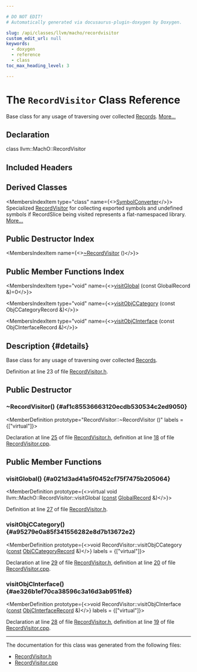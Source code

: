 ```yaml
---

# DO NOT EDIT!
# Automatically generated via docusaurus-plugin-doxygen by Doxygen.

slug: /api/classes/llvm/macho/recordvisitor
custom_edit_url: null
keywords:
  - doxygen
  - reference
  - class
toc_max_heading_level: 3

---
```





# The `RecordVisitor` Class Reference

<DoxygenPage pluginConfig={pluginConfig}>

Base class for any usage of traversing over collected <a href="/docs/api/namespaces/llvm/macho/#ab5b5510db9083f228e5929bf5ad0f717">Records</a>. <a href="#details">More...</a>

## Declaration

<CodeBlock>class llvm::MachO::RecordVisitor</CodeBlock>

## Included Headers

<IncludesList>
<IncludesListItem
  filePath="llvm/TextAPI/RecordVisitor.h"
  permalink="/docs/api/files/include/include/llvm/include/llvm/textapi/recordvisitor-h"
  isLocal="true" />
</IncludesList>

## Derived Classes

<MembersIndex>

<MembersIndexItem
  type="class"
  name={<><a href="/docs/api/classes/llvm/macho/symbolconverter">SymbolConverter</a></>}>
Specialized <a href="/docs/api/classes/llvm/macho/recordvisitor">RecordVisitor</a> for collecting exported symbols and undefined symbols if RecordSlice being visited represents a flat-namespaced library. <a href="/docs/api/classes/llvm/macho/symbolconverter/#details">More...</a>
</MembersIndexItem>

</MembersIndex>

## Public Destructor Index

<MembersIndex>

<MembersIndexItem
  name={<><a href="#af1c85536663120ecdb530534c2ed9050">~RecordVisitor</a> ()</>}>
</MembersIndexItem>

</MembersIndex>

## Public Member Functions Index

<MembersIndex>

<MembersIndexItem
  type="void"
  name={<><a href="#a021d3ad41a5f0452cf75f7475b205064">visitGlobal</a> (const GlobalRecord &amp;)=0</>}>
</MembersIndexItem>

<MembersIndexItem
  type="void"
  name={<><a href="#a95279e0a85f341556282e8d7b13672e2">visitObjCCategory</a> (const ObjCCategoryRecord &amp;)</>}>
</MembersIndexItem>

<MembersIndexItem
  type="void"
  name={<><a href="#ae326b1ef70ca38596c3a16d3ab951fe8">visitObjCInterface</a> (const ObjCInterfaceRecord &amp;)</>}>
</MembersIndexItem>

</MembersIndex>

## Description {#details}

Base class for any usage of traversing over collected <a href="/docs/api/namespaces/llvm/macho/#ab5b5510db9083f228e5929bf5ad0f717">Records</a>.

Definition at line 23 of file <a href="/docs/api/files/include/include/llvm/include/llvm/textapi/recordvisitor-h">RecordVisitor.h</a>.

<SectionDefinition>

## Public Destructor

### ~RecordVisitor() {#af1c85536663120ecdb530534c2ed9050}

<MemberDefinition
  prototype="RecordVisitor::~RecordVisitor ()"
  labels = {["virtual"]}>

Declaration at line <a href="/docs/api/files/include/include/llvm/include/llvm/textapi/recordvisitor-h/#l00025">25</a> of file <a href="/docs/api/files/include/include/llvm/include/llvm/textapi/recordvisitor-h">RecordVisitor.h</a>, definition at line <a href="/docs/api/files/lib/lib/textapi/recordvisitor-cpp/#l00018">18</a> of file <a href="/docs/api/files/lib/lib/textapi/recordvisitor-cpp">RecordVisitor.cpp</a>.
</MemberDefinition>

</SectionDefinition>

<SectionDefinition>

## Public Member Functions

### visitGlobal() {#a021d3ad41a5f0452cf75f7475b205064}

<MemberDefinition
  prototype={<>virtual void llvm::MachO::RecordVisitor::visitGlobal (<a href="/docs/api/files/lib/lib/target/lib/target/aarch64/aarch64promoteconstant-cpp/#a90f8350fecae261c25be85d38b451bff">const</a> <a href="/docs/api/classes/llvm/macho/globalrecord">GlobalRecord</a> &amp;)</>}>

Definition at line <a href="/docs/api/files/include/include/llvm/include/llvm/textapi/recordvisitor-h/#l00027">27</a> of file <a href="/docs/api/files/include/include/llvm/include/llvm/textapi/recordvisitor-h">RecordVisitor.h</a>.
</MemberDefinition>

### visitObjCCategory() {#a95279e0a85f341556282e8d7b13672e2}

<MemberDefinition
  prototype={<>void RecordVisitor::visitObjCCategory (<a href="/docs/api/files/lib/lib/target/lib/target/aarch64/aarch64promoteconstant-cpp/#a90f8350fecae261c25be85d38b451bff">const</a> <a href="/docs/api/classes/llvm/macho/objccategoryrecord">ObjCCategoryRecord</a> &amp;)</>}
  labels = {["virtual"]}>

Declaration at line <a href="/docs/api/files/include/include/llvm/include/llvm/textapi/recordvisitor-h/#l00029">29</a> of file <a href="/docs/api/files/include/include/llvm/include/llvm/textapi/recordvisitor-h">RecordVisitor.h</a>, definition at line <a href="/docs/api/files/lib/lib/textapi/recordvisitor-cpp/#l00020">20</a> of file <a href="/docs/api/files/lib/lib/textapi/recordvisitor-cpp">RecordVisitor.cpp</a>.
</MemberDefinition>

### visitObjCInterface() {#ae326b1ef70ca38596c3a16d3ab951fe8}

<MemberDefinition
  prototype={<>void RecordVisitor::visitObjCInterface (<a href="/docs/api/files/lib/lib/target/lib/target/aarch64/aarch64promoteconstant-cpp/#a90f8350fecae261c25be85d38b451bff">const</a> <a href="/docs/api/classes/llvm/macho/objcinterfacerecord">ObjCInterfaceRecord</a> &amp;)</>}
  labels = {["virtual"]}>

Declaration at line <a href="/docs/api/files/include/include/llvm/include/llvm/textapi/recordvisitor-h/#l00028">28</a> of file <a href="/docs/api/files/include/include/llvm/include/llvm/textapi/recordvisitor-h">RecordVisitor.h</a>, definition at line <a href="/docs/api/files/lib/lib/textapi/recordvisitor-cpp/#l00019">19</a> of file <a href="/docs/api/files/lib/lib/textapi/recordvisitor-cpp">RecordVisitor.cpp</a>.
</MemberDefinition>

</SectionDefinition>

<hr/>

The documentation for this class was generated from the following files:

<ul>
<li><a href="/docs/api/files/include/include/llvm/include/llvm/textapi/recordvisitor-h">RecordVisitor.h</a></li>
<li><a href="/docs/api/files/lib/lib/textapi/recordvisitor-cpp">RecordVisitor.cpp</a></li>
</ul>

</DoxygenPage>
